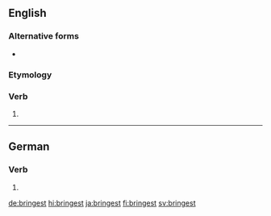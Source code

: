 ==English==

===Alternative forms===
* {{l|en|bring'st}} {{qualifier|obsolete}}

===Etymology===
{{suffix|bring|est|lang=en}}

===Verb===
{{head|en|verb form}}

# {{en-archaic second-person singular of|bring}}

----

==German==

===Verb===
{{head|de|verb form}}

# {{de-verb form of|bringen|2|s|k1}}

[[de:bringest]]
[[hi:bringest]]
[[ja:bringest]]
[[fi:bringest]]
[[sv:bringest]]